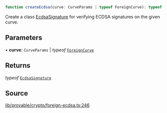 ```ts
function createEcdsa(curve: CurveParams | typeof ForeignCurve): typeof EcdsaSignature
```

Create a class [EcdsaSignature](../classes/EcdsaSignature.mdx) for verifying ECDSA signatures on the given curve.

## Parameters

• **curve**: `CurveParams` \| *typeof* [`ForeignCurve`](../classes/ForeignCurve.mdx)

## Returns

*typeof* [`EcdsaSignature`](../classes/EcdsaSignature.mdx)

## Source

[lib/provable/crypto/foreign-ecdsa.ts:246](https://github.com/o1-labs/o1js/blob/6ebbc23710f6de023fea6d83dc93c5a914c571f2/src/lib/provable/crypto/foreign-ecdsa.ts#L246)
